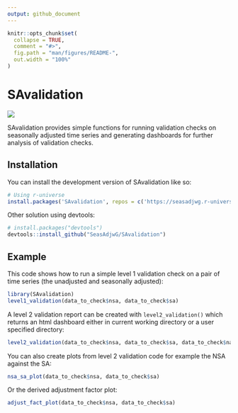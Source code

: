 ```yaml
---
output: github_document
---
```


<!-- README.md is generated from README.Rmd. Please edit that file -->

```r
knitr::opts_chunk$set(
  collapse = TRUE,
  comment = "#>",
  fig.path = "man/figures/README-",
  out.width = "100%"
)
```

# SAvalidation
[![](https://seasadjwg.r-universe.dev/badges/SAvalidation)](https://seasadjwg.r-universe.dev/SAvalidation)

SAvalidation provides simple functions for running validation checks on seasonally adjusted time series and generating dashboards for further analysis of validation checks. 

## Installation

You can install the development version of SAvalidation like so:

```r
# Using r-universe
install.packages('SAvalidation', repos = c('https://seasadjwg.r-universe.dev', 'https://cloud.r-project.org'))
```

Other solution using devtools:
```r
# install.packages("devtools")
devtools::install_github("SeasAdjwG/SAvalidation")
```

## Example

This code shows how to run a simple level 1 validation check on a pair of time series (the unadjusted and seasonally adjusted):

```r
library(SAvalidation)
level1_validation(data_to_check$nsa, data_to_check$sa)
```
A level 2 validation report can be created with `level2_validation()` which returns an html dashboard either in current working directory or a user specified directory:

```r
level2_validation(data_to_check$nsa, data_to_check$sa, data_to_check$name)
```

You can also create plots from level 2 validation code for example the NSA against the SA:

```r
nsa_sa_plot(data_to_check$nsa, data_to_check$sa)
```

Or the derived adjustment factor plot:

```r
adjust_fact_plot(data_to_check$nsa, data_to_check$sa)
```
